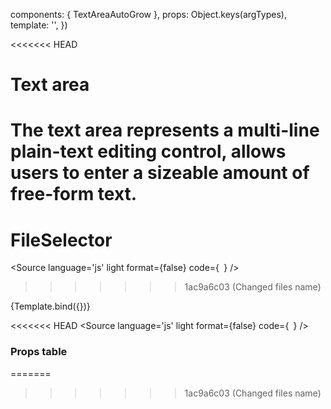 

  components: { TextAreaAutoGrow },
  props:      Object.keys(argTypes),
  template:   '<TextAreaAutoGrow v-bind="$props" />',
})

<Meta title="Components/Form/TextArea" />

<<<<<<< HEAD
# Text area
The text area represents a multi-line plain-text editing control, allows users to enter a sizeable amount of free-form text.
=======
# FileSelector

<Source
  language='js'
  light
  format={false}
  code={`
  `}
/>
>>>>>>> 1ac9a6c03 (Changed files name)


<Canvas>
  <Story
    name="TextArea"
    args={{
      placeholder: 'Enter text...',
    }}>
    {Template.bind({})}
  </Story>
</Canvas>

<<<<<<< HEAD
<Source
  language='js'
  light
  format={false}
  code={`
  `}
/>




### Props table
=======


>>>>>>> 1ac9a6c03 (Changed files name)
<ArgsTable of={TextAreaAutoGrow} />
